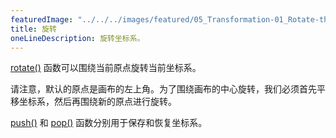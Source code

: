 ---
featuredImage: "../../../images/featured/05_Transformation-01_Rotate-thumbnail.png"
title: 旋转
oneLineDescription: 旋转坐标系。
---

<a href="https://p5js.org/reference/#/p5/rotate">rotate()</a> 函数可以围绕当前原点旋转当前坐标系。

请注意，默认的原点是画布的左上角。为了围绕画布的中心旋转，我们必须首先平移坐标系，然后再围绕新的原点进行旋转。

<a href="https://p5js.org/reference/#/p5/push">push()</a> 和 <a href="https://p5js.org/reference/#/p5/pop">pop()</a> 函数分别用于保存和恢复坐标系。